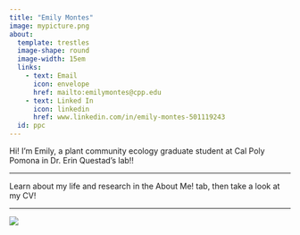 ```yaml
---
title: "Emily Montes"
image: mypicture.png
about: 
  template: trestles
  image-shape: round
  image-width: 15em
  links: 
    - text: Email
      icon: envelope 
      href: mailto:emilymontes@cpp.edu
    - text: Linked In
      icon: linkedin
      href: www.linkedin.com/in/emily-montes-501119243
  id: ppc
---
```


::: {#ppc}
Hi! I'm Emily, a plant community ecology graduate student at Cal Poly Pomona in Dr. Erin Questad's lab!!

------------------------------------------------------------------------

Learn about my life and research in the About Me! tab, then take a look at my CV!

------------------------------------------------------------------------

![](calpolylogo.png)
:::
